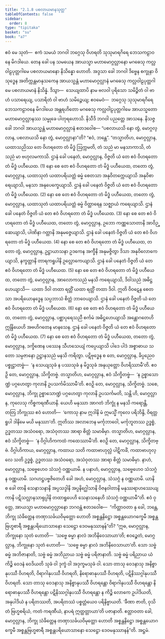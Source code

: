 ```yaml
---
title: "2.1.8 ပစလာယမာနသုတ္တ"
tableOfContents: false
sidebar:
  order: 8
type: "tipitaka"
basket: "su"
book: "a7"
---
```



<DynamicBreadcrumb />

<Division number="61" book="a7" e="ch" v="16" p="461">

<Paragraph number="387" book="a7">
ဧဝံ မေ သုတံ—  ဧကံ သမယံ ဘဂဝါ ဘဂ္ဂေသု ဝိဟရတိ သုသုမာရဂိရေ ဘေသကဠာဝနေ မိဂဒါယေ. တေန ခေါ ပန သမယေန အာယသ္မာ မဟာမောဂ္ဂလ္လာနော မဂဓေသု ကလ္လဝါဠပုတ္တဂါမေ ပစလာယမာနော နိသိန္နော ဟောတိ. အဒ္ဒသာ ခေါ ဘဂဝါ ဒိဗ္ဗေန စက္ခုနာ ဝိသုဒ္ဓေန အတိက္ကန္တမာနုသကေန အာယသ္မန္တံ မဟာမောဂ္ဂလ္လာနံ မဂဓေသု ကလ္လဝါဠပုတ္တဂါမေ ပစလာယမာနံ နိသိန္နံ. ဒိသွာ—  သေယျထာပိ နာမ ဗလဝါ ပုရိသော သမိဉ္ဇိတံ ဝါ ဗာဟံ ပသာရေယျ, ပသာရိတံ ဝါ ဗာဟံ သမိဉ္ဇေယျ; ဧဝမေဝံ—  ဘဂ္ဂေသု သုသုမာရဂိရေ ဘေသကဠာဝနေ မိဂဒါယေ အန္တရဟိတော မဂဓေသု ကလ္လဝါဠပုတ္တဂါမေ အာယသ္မတော မဟာမောဂ္ဂလ္လာနဿ သမ္မုခေ ပါတုရဟောသိ. နိသီဒိ ဘဂဝါ ပညတ္တေ အာသနေ. နိသဇ္ဇ ခေါ ဘဂဝါ အာယသ္မန္တံ မဟာမောဂ္ဂလ္လာနံ ဧတဒဝေါစ—
</Paragraph>

<Paragraph number="388" book="a7">
“ပစလာယသိ နော တွံ, မောဂ္ဂလ္လာန, ပစလာယသိ နော တွံ, မောဂ္ဂလ္လာနာ”တိ? “ဧဝံ, ဘန္တေ”. “တသ္မာတိဟ, မောဂ္ဂလ္လာန, ယထာသညိဿ တေ ဝိဟရတော တံ မိဒ္ဓံ ဩက္ကမတိ, တံ သညံ မာ မနသာကာသိ, တံ သညံ မာ ဗဟုလမကာသိ. ဌာနံ ခေါ ပနေတံ, မောဂ္ဂလ္လာန, ဝိဇ္ဇတိ ယံ တေ ဧဝံ ဝိဟရတော တံ မိဒ္ဓံ ပဟီယေထ. (1)
</Paragraph>

<Paragraph number="389" book="a7">
နော စေ တေ ဧဝံ ဝိဟရတော တံ မိဒ္ဓံ ပဟီယေထ, တတော တွံ, မောဂ္ဂလ္လာန, ယထာသုတံ ယထာပရိယတ္တံ ဓမ္မံ စေတသာ အနုဝိတက္ကေယျာသိ အနုဝိစာရေယျာသိ, မနသာ အနုပေက္ခေယျာသိ. ဌာနံ ခေါ ပနေတံ ဝိဇ္ဇတိ ယံ တေ ဧဝံ ဝိဟရတော တံ မိဒ္ဓံ ပဟီယေထ. (2)
</Paragraph>

<Paragraph number="390" book="a7">
နော စေ တေ ဧဝံ ဝိဟရတော တံ မိဒ္ဓံ ပဟီယေထ, တတော တွံ, မောဂ္ဂလ္လာန, ယထာသုတံ ယထာပရိယတ္တံ ဓမ္မံ ဝိတ္ထာရေန သဇ္ဈာယံ ကရေယျာသိ. ဌာနံ ခေါ ပနေတံ ဝိဇ္ဇတိ ယံ တေ ဧဝံ ဝိဟရတော တံ မိဒ္ဓံ ပဟီယေထ. (3)
</Paragraph>

<Paragraph number="391" book="a7">
နော စေ တေ ဧဝံ ဝိဟရတော တံ မိဒ္ဓံ ပဟီယေထ, တတော တွံ, မောဂ္ဂလ္လာန, ဥဘော ကဏ္ဏသောတာနိ အာဝိဉ္ဆေယျာသိ, ပါဏိနာ ဂတ္တာနိ အနုမဇ္ဇေယျာသိ. ဌာနံ ခေါ ပနေတံ ဝိဇ္ဇတိ ယံ တေ ဧဝံ ဝိဟရတော တံ မိဒ္ဓံ ပဟီယေထ. (4)
</Paragraph>

<Paragraph number="392" book="a7">
နော စေ တေ ဧဝံ ဝိဟရတော တံ မိဒ္ဓံ ပဟီယေထ, တတော တွံ, မောဂ္ဂလ္လာန, ဥဋ္ဌာယာသနာ ဥဒကေန အက္ခီနိ အနုမဇ္ဇိတွာ ဒိသာ အနုဝိလောကေယျာသိ, နက္ခတ္တာနိ တာရကရူပါနိ ဥလ္လောကေယျာသိ. ဌာနံ ခေါ ပနေတံ ဝိဇ္ဇတိ ယံ တေ ဧဝံ ဝိဟရတော တံ မိဒ္ဓံ ပဟီယေထ. (5)
</Paragraph>

<Paragraph number="393" book="a7">
နော စေ တေ ဧဝံ ဝိဟရတော တံ မိဒ္ဓံ ပဟီယေထ, တတော တွံ, မောဂ္ဂလ္လာန, အာလောကသညံ မနသိ ကရေယျာသိ, ဒိဝါသညံ အဓိဋ္ဌဟေယျာသိ—  ယထာ ဒိဝါ တထာ ရတ္တိံ ယထာ ရတ္တိံ တထာ ဒိဝါ. ဣတိ ဝိဝဋေန စေတသာ အပရိယောနဒ္ဓေန သပ္ပဘာသံ စိတ္တံ ဘာဝေယျာသိ. ဌာနံ ခေါ ပနေတံ ဝိဇ္ဇတိ ယံ တေ ဧဝံ ဝိဟရတော တံ မိဒ္ဓံ ပဟီယေထ. (6)
</Paragraph>

<Paragraph number="394" book="a7">
နော စေ တေ ဧဝံ ဝိဟရတော တံ မိဒ္ဓံ ပဟီယေထ, တတော တွံ, မောဂ္ဂလ္လာန, ပစ္ဆာပုရေသညီ စင်္ကမံ အဓိဋ္ဌဟေယျာသိ အန္တောဂတေဟိ ဣန္ဒြိယေဟိ အဗဟိဂတေန မာနသေန. ဌာနံ ခေါ ပနေတံ ဝိဇ္ဇတိ ယံ တေ ဧဝံ ဝိဟရတော တံ မိဒ္ဓံ ပဟီယေထ. (7)
</Paragraph>

<Paragraph number="395" book="a7">
နော စေ တေ ဧဝံ ဝိဟရတော တံ မိဒ္ဓံ ပဟီယေထ, တတော တွံ, မောဂ္ဂလ္လာန, ဒက္ခိဏေန ပဿေန သီဟသေယျံ ကပ္ပေယျာသိ ပါဒေ ပါဒံ အစ္စာဓာယ သတော သမ္ပဇာနော ဥဋ္ဌာနသညံ မနသိ ကရိတွာ. ပဋိဗုဒ္ဓေန စ တေ, မောဂ္ဂလ္လာန, ခိပ္ပညေဝ ပစ္စုဋ္ဌာတဗ္ဗံ—  ‘န သေယျသုခံ န ပဿသုခံ န မိဒ္ဓသုခံ အနုယုတ္တော ဝိဟရိဿာမီ’တိ. ဧဝဉှိ တေ, မောဂ္ဂလ္လာန, သိက္ခိတဗ္ဗံ.
</Paragraph>

<Paragraph number="396" book="a7">
တသ္မာတိဟ, မောဂ္ဂလ္လာန, ဧဝံ သိက္ခိတဗ္ဗံ—  ‘န ဥစ္စာသောဏ္ဍံ ပဂ္ဂဟေတွာ ကုလာနိ ဥပသင်္ကမိဿာမီ’တိ. ဧဝဉှိ တေ, မောဂ္ဂလ္လာန, သိက္ခိတဗ္ဗံ. သစေ, မောဂ္ဂလ္လာန, ဘိက္ခု ဥစ္စာသောဏ္ဍံ ပဂ္ဂဟေတွာ ကုလာနိ ဥပသင်္ကမတိ, သန္တိ ဟိ, မောဂ္ဂလ္လာန, ကုလေသု ကိစ္စကရဏီယာနိ. ယေဟိ မနုဿာ အာဂတံ ဘိက္ခုံ န မနသိ ကရောန္တိ, တတြ ဘိက္ခုဿ ဧဝံ ဟောတိ—  ‘ကောသု နာမ ဣဒါနိ မံ ဣမသ္မိံ ကုလေ ပရိဘိန္ဒိ, ဝိရတ္တရူပါ ဒါနိမေ မယိ မနုဿာ’တိ. ဣတိဿ အလာဘေန မင်္ကုဘာဝေါ, မင်္ကုဘူတဿ ဥဒ္ဓစ္စံ, ဥဒ္ဓတဿ အသံဝရော, အသံဝုတဿ အာရာ စိတ္တံ သမာဓိမှာ.
</Paragraph>

<Paragraph number="397" book="a7">
တသ္မာတိဟ, မောဂ္ဂလ္လာန, ဧဝံ သိက္ခိတဗ္ဗံ—  ‘န ဝိဂ္ဂါဟိကကထံ ကထေဿာမီ’တိ. ဧဝဉှိ တေ, မောဂ္ဂလ္လာန, သိက္ခိတဗ္ဗံ. ဝိဂ္ဂါဟိကာယ, မောဂ္ဂလ္လာန, ကထာယ သတိ ကထာဗာဟုလ္လံ ပါဋိကင်္ခံ, ကထာဗာဟုလ္လေ သတိ ဥဒ္ဓစ္စံ, ဥဒ္ဓတဿ အသံဝရော, အသံဝုတဿ အာရာ စိတ္တံ သမာဓိမှာ. နာဟံ, မောဂ္ဂလ္လာန, သဗ္ဗေဟေဝ သံသဂ္ဂံ ဝဏ္ဏယာမိ. န ပနာဟံ, မောဂ္ဂလ္လာန, သဗ္ဗေဟေဝ သံသဂ္ဂံ န ဝဏ္ဏယာမိ. သဂဟဋ္ဌပဗ္ဗဇိတေဟိ ခေါ အဟံ, မောဂ္ဂလ္လာန, သံသဂ္ဂံ န ဝဏ္ဏယာမိ. ယာနိ စ ခေါ တာနိ သေနာသနာနိ အပ္ပသဒ္ဒါနိ အပ္ပနိဂ္ဃေါသာနိ ဝိဇနဝါတာနိ မနုဿရာဟဿေယျကာနိ ပဋိသလ္လာနသာရုပ္ပါနိ တထာရူပေဟိ သေနာသနေဟိ သံသဂ္ဂံ ဝဏ္ဏယာမီ”တိ.
</Paragraph>

<Paragraph number="398" book="a7">
ဧဝံ ဝုတ္တေ, အာယသ္မာ မဟာမောဂ္ဂလ္လာနော ဘဂဝန္တံ ဧတဒဝေါစ—  “ကိတ္တာဝတာ နု ခေါ, ဘန္တေ, ဘိက္ခု သံခိတ္တေန တဏှာသင်္ခယဝိမုတ္တော ဟောတိ အစ္စန္တနိဋ္ဌော အစ္စန္တယောဂက္ခေမီ အစ္စန္တဗြဟ္မစာရီ အစ္စန္တပရိယောသာနော သေဋ္ဌော ဒေဝမနုဿာနန်”တိ?
</Paragraph>

<Paragraph number="399" book="a7">
“ဣဓ, မောဂ္ဂလ္လာန, ဘိက္ခုနော သုတံ ဟောတိ—  ‘သဗ္ဗေ ဓမ္မာ နာလံ အဘိနိဝေသာယာ’တိ; ဧဝဉ္စေတံ, မောဂ္ဂလ္လာန, ဘိက္ခုနော သုတံ ဟောတိ—  ‘သဗ္ဗေ ဓမ္မာ နာလံ အဘိနိဝေသာယာ’တိ. သော သဗ္ဗံ ဓမ္မံ အဘိဇာနာတိ, သဗ္ဗံ ဓမ္မံ အဘိညာယ သဗ္ဗံ ဓမ္မံ ပရိဇာနာတိ. သဗ္ဗံ ဓမ္မံ ပရိညာယ ယံ ကိဉ္စိ ဝေဒနံ ဝေဒိယတိ သုခံ ဝါ ဒုက္ခံ ဝါ အဒုက္ခမသုခံ ဝါ. သော တာသု ဝေဒနာသု အနိစ္စာနုပဿီ ဝိဟရတိ, ဝိရာဂါနုပဿီ ဝိဟရတိ, နိရောဓာနုပဿီ ဝိဟရတိ, ပဋိနိဿဂ္ဂါနုပဿီ ဝိဟရတိ. သော တာသု ဝေဒနာသု အနိစ္စာနုပဿီ ဝိဟရန္တော ဝိရာဂါနုပဿီ ဝိဟရန္တော နိရောဓာနုပဿီ ဝိဟရန္တော ပဋိနိဿဂ္ဂါနုပဿီ ဝိဟရန္တော န ကိဉ္စိ လောကေ ဥပါဒိယတိ, အနုပါဒိယံ န ပရိတဿတိ, အပရိတဿံ ပစ္စတ္တံယေဝ ပရိနိဗ္ဗာယတိ. ‘ခီဏာ ဇာတိ, ဝုသိတံ ဗြဟ္မစရိယံ, ကတံ ကရဏီယံ, နာပရံ ဣတ္ထတ္တာယာ’တိ ပဇာနာတိ. ဧတ္တာဝတာ ခေါ, မောဂ္ဂလ္လာန, ဘိက္ခု သံခိတ္တေန တဏှာသင်္ခယဝိမုတ္တော ဟောတိ အစ္စန္တနိဋ္ဌော အစ္စန္တယောဂက္ခေမီ အစ္စန္တဗြဟ္မစာရီ အစ္စန္တပရိယောသာနော သေဋ္ဌော ဒေဝမနုဿာနန်”တိ.

</Paragraph>
</Division>

<Paragraph number="400" type="center" book="a7">
အဋ္ဌမံ.
</Paragraph>